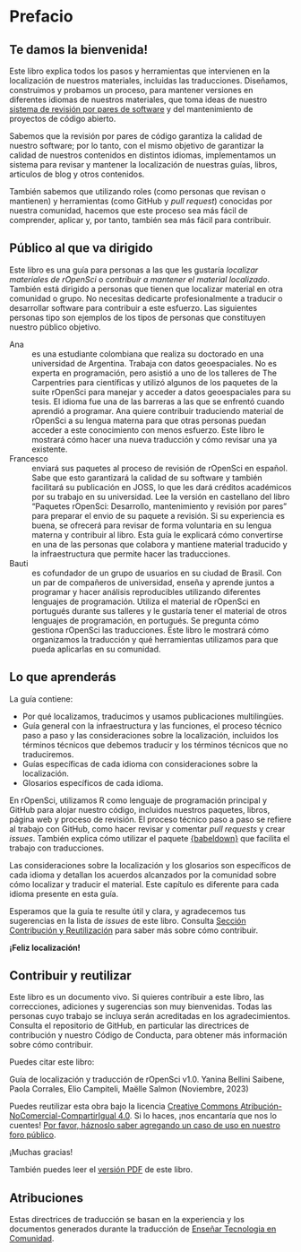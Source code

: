 # Prefacio {.unnumbered}

## Te damos la bienvenida!

Este libro explica todos los pasos y herramientas que intervienen en la localización de nuestros materiales, incluidas las traducciones.
Diseñamos, construimos y probamos un proceso, para mantener versiones en diferentes idiomas de nuestros materiales, que toma ideas de nuestro [sistema de revisión por pares de software](https://ropensci.org/software-review/) y del mantenimiento de proyectos de código abierto.

Sabemos que la revisión por pares de código garantiza la calidad de nuestro software; por lo tanto, con el mismo objetivo de garantizar la calidad de nuestros contenidos en distintos idiomas, implementamos un sistema para revisar y mantener la localización de nuestras guías, libros, articulos de blog y otros contenidos.

También sabemos que utilizando roles (como personas que revisan o mantienen) y herramientas (como GitHub y _pull request_) conocidas por nuestra comunidad, hacemos que este proceso sea más fácil de comprender, aplicar y, por tanto, también sea más fácil para contribuir.

## Público al que va dirigido

Este libro es una guía para personas a las que les gustaría *localizar materiales de rOpenSci* o *contribuir a mantener el material localizado*.  También está dirigido a personas que tienen que localizar material en otra comunidad o grupo. No necesitas dedicarte profesionalmente a traducir o desarrollar software para contribuir a este esfuerzo.  Las siguientes personas tipo son ejemplos de los tipos de personas que constituyen nuestro público objetivo.

Ana
:  
es una estudiante colombiana que realiza su doctorado en una universidad de Argentina. Trabaja con datos geoespaciales. No es experta en programación, pero asistió a uno de los talleres de The Carpentries para científicas y utilizó algunos de los paquetes de la suite rOpenSci para manejar y acceder a datos geoespaciales para su tesis.
El idioma fue una de las barreras a las que se enfrentó cuando aprendió a programar. Ana quiere contribuir traduciendo material de rOpenSci a su lengua materna para que otras personas puedan acceder a este conocimiento con menos esfuerzo. Este libro le mostrará cómo hacer una nueva traducción y cómo revisar una ya existente.

Francesco
:  
enviará sus paquetes al proceso de revisión de rOpenSci en español. Sabe que esto garantizará la calidad de su software y también facilitará su publicación en JOSS, lo que les dará créditos académicos por su trabajo en su universidad. Lee la versión en castellano del libro "Paquetes rOpenSci: Desarrollo, mantenimiento y revisión por pares" para preparar el envio de su paquete a revisión. Si su experiencia es buena, se ofrecerá para revisar de forma voluntaria en su lengua materna y contribuir al libro. Esta guía le explicará cómo convertirse en una de las personas que colabora y mantiene material traducido y la infraestructura que permite hacer las traducciones.

Bauti
:  
es cofundador de un grupo de usuarios en su ciudad de Brasil.  Con un par de compañeros de universidad, enseña y aprende juntos a programar y hacer análisis reproducibles utilizando diferentes lenguajes de programación.  Utiliza el material de rOpenSci en portugués durante sus talleres y le gustaría tener el material de otros lenguajes de programación, en portugués. Se pregunta cómo gestiona rOpenSci las traducciones. Este libro le mostrará cómo organizamos la traducción y qué herramientas utilizamos para que pueda aplicarlas en su comunidad.

## Lo que aprenderás

La guía contiene:

- Por qué localizamos, traducimos y usamos publicaciones multilingües.
- Guía general con la infraestructura y las funciones, el proceso técnico paso a paso y las consideraciones sobre la localización, incluidos los términos técnicos que debemos traducir y los términos técnicos que no traduciremos.
- Guías específicas de cada idioma con consideraciones sobre la localización.
- Glosarios específicos de cada idioma.

En rOpenSci, utilizamos R como lenguaje de programación principal y GitHub para alojar nuestro código, incluidos nuestros paquetes, libros, página web y proceso de revisión. El proceso técnico paso a paso se refiere al trabajo con GitHub, como hacer revisar y comentar _pull requests_ y crear _issues_. También explica cómo utilizar el paquete [{babeldown}](https://docs.ropensci.org/babeldown/) que facilita el trabajo con traducciones.

Las consideraciones sobre la localización y los glosarios son específicos de cada idioma y detallan los acuerdos alcanzados por la comunidad sobre cómo localizar y traducir el material. Este capítulo es diferente para cada idioma presente en esta guía.

Esperamos que la guía te resulte útil y clara, y agradecemos tus sugerencias en la lista de _issues_  de este libro. Consulta [Sección Contribución y Reutilización](#Contributing-and-Re-Use) para saber más sobre cómo contribuir.

**¡Feliz localización!**

## Contribuir y reutilizar

Este libro es un documento vivo. Si quieres contribuir a este libro, las correcciones, adiciones y sugerencias son muy bienvenidas. Todas las personas cuyo trabajo se incluya serán acreditadas en los agradecimientos. Consulta el repositorio de GitHub, en particular las directrices de contribución y nuestro Código de Conducta, para obtener más información sobre cómo contribuir.

Puedes citar este libro:

Guía de localización y traducción de rOpenSci v1.0. Yanina Bellini Saibene, Paola Corrales, Elio Campiteli, Maëlle Salmon (Noviembre, 2023) 

Puedes reutilizar esta obra bajo la licencia [Creative Commons Atribución-NoComercial-CompartirIgual 4.0](https://creativecommons.org/licenses/by-nc-sa/4.0/deed.es).  Si lo haces, ¡nos encantaría que nos lo cuentes! [Por favor, háznoslo saber agregando un caso de uso en nuestro foro público](https://discuss.ropensci.org/c/usecases/10).

¡Muchas gracias!

También puedes leer el [versión PDF](/ropensci-translation-guide.pdf) de este libro.

## Atribuciones

Estas directrices de traducción se basan en la experiencia y los documentos generados durante la traducción de [Enseñar Tecnologia en Comunidad](https://github.com/gvwilson/teachtogether.tech/blob/main/README.md).


